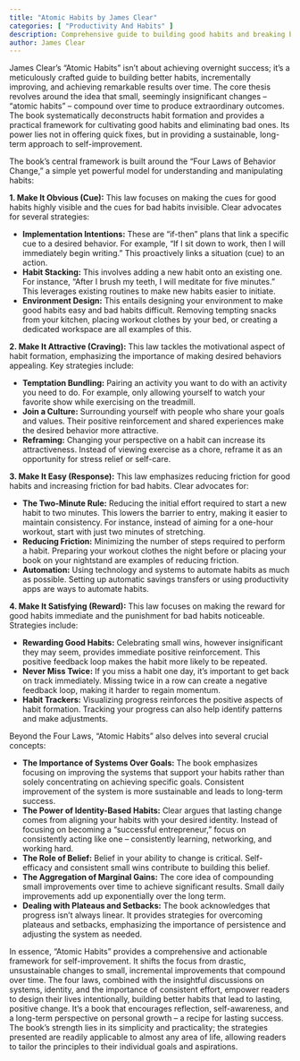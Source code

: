 ```yaml
---
title: "Atomic Habits by James Clear"
categories: [ "Productivity And Habits" ]
description: Comprehensive guide to building good habits and breaking bad ones through small changes
author: James Clear
---
```

James Clear's "Atomic Habits" isn't about achieving overnight success; it's a meticulously crafted guide to building better habits, incrementally improving, and achieving remarkable results over time.  The core thesis revolves around the idea that small, seemingly insignificant changes – "atomic habits" – compound over time to produce extraordinary outcomes.  The book systematically deconstructs habit formation and provides a practical framework for cultivating good habits and eliminating bad ones.  Its power lies not in offering quick fixes, but in providing a sustainable, long-term approach to self-improvement.

The book's central framework is built around the "Four Laws of Behavior Change," a simple yet powerful model for understanding and manipulating habits:

**1. Make It Obvious (Cue):**  This law focuses on making the cues for good habits highly visible and the cues for bad habits invisible.  Clear advocates for several strategies:

* **Implementation Intentions:**  These are "if-then" plans that link a specific cue to a desired behavior. For example, "If I sit down to work, then I will immediately begin writing." This proactively links a situation (cue) to an action.
* **Habit Stacking:**  This involves adding a new habit onto an existing one.  For instance, "After I brush my teeth, I will meditate for five minutes." This leverages existing routines to make new habits easier to initiate.
* **Environment Design:**  This entails designing your environment to make good habits easy and bad habits difficult.  Removing tempting snacks from your kitchen, placing workout clothes by your bed, or creating a dedicated workspace are all examples of this.

**2. Make It Attractive (Craving):**  This law tackles the motivational aspect of habit formation, emphasizing the importance of making desired behaviors appealing. Key strategies include:

* **Temptation Bundling:**  Pairing an activity you want to do with an activity you need to do.  For example, only allowing yourself to watch your favorite show while exercising on the treadmill.
* **Join a Culture:**  Surrounding yourself with people who share your goals and values. Their positive reinforcement and shared experiences make the desired behavior more attractive.
* **Reframing:**  Changing your perspective on a habit can increase its attractiveness.  Instead of viewing exercise as a chore, reframe it as an opportunity for stress relief or self-care.

**3. Make It Easy (Response):**  This law emphasizes reducing friction for good habits and increasing friction for bad habits.  Clear advocates for:

* **The Two-Minute Rule:**  Reducing the initial effort required to start a new habit to two minutes. This lowers the barrier to entry, making it easier to maintain consistency.  For instance, instead of aiming for a one-hour workout, start with just two minutes of stretching.
* **Reducing Friction:**  Minimizing the number of steps required to perform a habit.  Preparing your workout clothes the night before or placing your book on your nightstand are examples of reducing friction.
* **Automation:**  Using technology and systems to automate habits as much as possible.  Setting up automatic savings transfers or using productivity apps are ways to automate habits.


**4. Make It Satisfying (Reward):** This law focuses on making the reward for good habits immediate and the punishment for bad habits noticeable.  Strategies include:

* **Rewarding Good Habits:**  Celebrating small wins, however insignificant they may seem, provides immediate positive reinforcement.  This positive feedback loop makes the habit more likely to be repeated.
* **Never Miss Twice:**  If you miss a habit one day, it’s important to get back on track immediately.  Missing twice in a row can create a negative feedback loop, making it harder to regain momentum.
* **Habit Trackers:**  Visualizing progress reinforces the positive aspects of habit formation.  Tracking your progress can also help identify patterns and make adjustments.


Beyond the Four Laws, "Atomic Habits" also delves into several crucial concepts:

* **The Importance of Systems Over Goals:**  The book emphasizes focusing on improving the systems that support your habits rather than solely concentrating on achieving specific goals. Consistent improvement of the system is more sustainable and leads to long-term success.
* **The Power of Identity-Based Habits:**  Clear argues that lasting change comes from aligning your habits with your desired identity.  Instead of focusing on becoming a "successful entrepreneur," focus on consistently acting like one – consistently learning, networking, and working hard.
* **The Role of Belief:**  Belief in your ability to change is critical.  Self-efficacy and consistent small wins contribute to building this belief.
* **The Aggregation of Marginal Gains:**  The core idea of compounding small improvements over time to achieve significant results.  Small daily improvements add up exponentially over the long term.
* **Dealing with Plateaus and Setbacks:**  The book acknowledges that progress isn't always linear.  It provides strategies for overcoming plateaus and setbacks, emphasizing the importance of persistence and adjusting the system as needed.


In essence, "Atomic Habits" provides a comprehensive and actionable framework for self-improvement. It shifts the focus from drastic, unsustainable changes to small, incremental improvements that compound over time. The four laws, combined with the insightful discussions on systems, identity, and the importance of consistent effort, empower readers to design their lives intentionally, building better habits that lead to lasting, positive change.  It’s a book that encourages reflection, self-awareness, and a long-term perspective on personal growth – a recipe for lasting success. The book’s strength lies in its simplicity and practicality; the strategies presented are readily applicable to almost any area of life, allowing readers to tailor the principles to their individual goals and aspirations.

